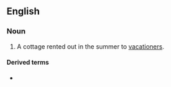 ==English==

===Noun===
{{en-noun}}

# {{lb|en|Canada|US}} A cottage rented out in the summer to [[vacationer]]s.

====Derived terms====
* {{l|en|summer cottager}}